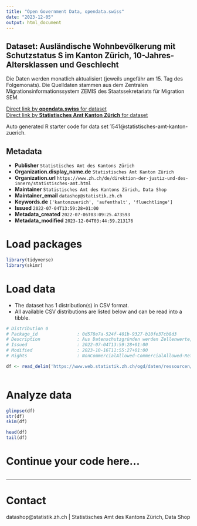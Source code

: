 ```yaml
---
title: "Open Government Data, opendata.swiss"
date: "2023-12-05"
output: html_document
---
```


## Dataset: Ausländische Wohnbevölkerung mit Schutzstatus S im Kanton Zürich, 10-Jahres-Altersklassen und Geschlecht

Die Daten werden monatlich aktualisiert (jeweils ungefähr am 15. Tag des Folgemonats). Die Quelldaten stammen aus dem Zentralen Migrationsinformationssystem ZEMIS des Staatssekretariats für Migration SEM.

[Direct link by **opendata.swiss** for dataset](https://opendata.swiss/de/dataset/auslandische-wohnbevolkerung-mit-schutzstatus-s-im-kanton-zurich-nach-staatsangehorigkeit-10-ja)<br>
[Direct link by **Statistisches Amt Kanton Zürich** for dataset](nan)

Auto generated R starter code for data set 1541@statistisches-amt-kanton-zuerich.

## Metadata

- **Publisher** `Statistisches Amt des Kantons Zürich`
- **Organization.display_name.de** `Statistisches Amt Kanton Zürich`
- **Organization.url** `https://www.zh.ch/de/direktion-der-justiz-und-des-innern/statistisches-amt.html`
- **Maintainer** `Statistisches Amt des Kantons Zürich, Data Shop`
- **Maintainer_email** `datashop@statistik.zh.ch`
- **Keywords.de** `['kantonzuerich', 'aufenthalt', 'fluechtlinge']`
- **Issued** `2022-07-04T13:59:28+01:00`
- **Metadata_created** `2022-07-06T03:09:25.473593`
- **Metadata_modified** `2023-12-04T03:44:59.213176`


# Load packages

```r

library(tidyverse)
library(skimr)

```

# Load data

-   The dataset has 1 distribution(s) in CSV format.
-   All available CSV distributions are listed below and can be read into a tibble.

```r

# Distribution 0
# Package_id               : 0d578e7a-524f-401b-9327-b10fe37cb8d3
# Description              : Aus Datenschutzgründen werden Zellenwerte, in deren Berechnung Merkmale mit weniger als drei Fällen eingehen, als '-' angegeben.
# Issued                   : 2022-07-04T13:59:28+01:00
# Modified                 : 2023-10-16T11:55:27+01:00
# Rights                   : NonCommercialAllowed-CommercialAllowed-ReferenceRequired

df <- read_delim('https://www.web.statistik.zh.ch/ogd/daten/ressourcen/KTZH_00001541_00002958.csv')



```

# Analyze data

```r

glimpse(df)
str(df)
skim(df)

head(df)
tail(df)

```

# Continue your code here...

```r

```

------------------------------------------------------------------------

# Contact

datashop@statistik.zh.ch | Statistisches Amt des Kantons Zürich, Data Shop
